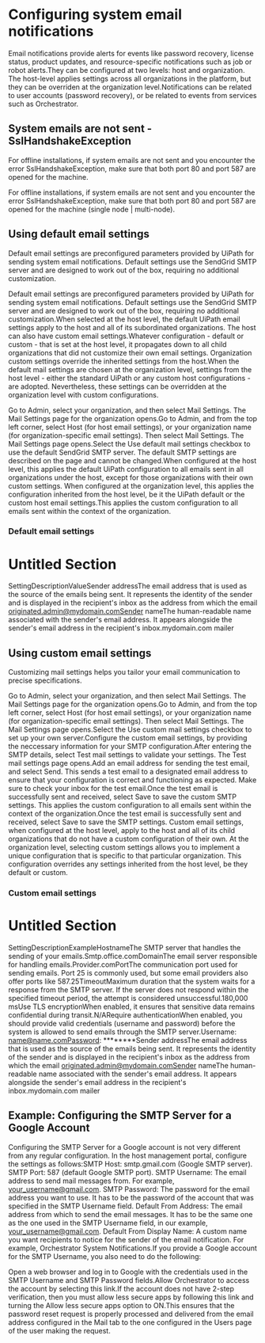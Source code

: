 ﻿# Configuring system email notifications

Email notifications provide alerts for events like password recovery, license status, product updates, and resource-specific notifications such as job or robot alerts.They can be configured at two levels: host and organization. The host-level applies settings across all organizations in the platform, but they can be overriden at the organization level.Notifications can be related to user accounts (password recovery), or be related to events from services such as Orchestrator.

## System emails are not sent - SslHandshakeException

For offline installations, if system emails are not sent and you encounter the error SslHandshakeException, make sure that both port 80 and port 587 are opened for the machine.

For offline installations, if system emails are not sent and you encounter the error SslHandshakeException, make sure that both port 80 and port 587 are opened for the machine (single node | multi-node).


## Using default email settings

Default email settings are preconfigured parameters provided by UiPath for sending system email notifications. Default settings use the SendGrid SMTP server and are designed to work out of the box, requiring no additional customization.

Default email settings are preconfigured parameters provided by UiPath for sending system email notifications. Default settings use the SendGrid SMTP server and are designed to work out of the box, requiring no additional customization.When selected at the host level, the default UiPath email settings apply to the host and all of its subordinated organizations. The host can also have custom email settings.Whatever configuration - default or custom - that is set at the host level, it propagates down to all child organizations that did not customize their own email settings. Organization custom settings override the inherited settings from the host.When the default mail settings are chosen at the organization level, settings from the host level - either the standard UiPath or any custom host configurations - are adopted. Nevertheless, these settings can be overridden at the organization level with custom configurations.

Go to Admin, select your organization, and then select Mail Settings. The Mail Settings page for the organization opens.Go to Admin, and from the top left corner, select Host (for host email settings), or your organization name (for organization-specific email settings). Then select Mail Settings. The Mail Settings page opens.Select the Use default mail settings checkbox to use the default SendGrid SMTP server. The default SMTP settings are described on the page and cannot be changed.When configured at the host level, this applies the default UiPath configuration to all emails sent in all organizations under the host, except for those organizations with their own custom settings. When configured at the organization level, this applies the configuration inherited from the host level, be it the UiPath default or the custom host email settings.This applies the custom configuration to all emails sent within the context of the organization.


### Default email settings

# Untitled Section

SettingDescriptionValueSender addressThe email address that is used as the source of the emails being sent. It represents the identity of the sender and is displayed in the recipient's inbox as the address from which the email originated.admin@mydomain.comSender nameThe human-readable name associated with the sender's email address. It appears alongside the sender's email address in the recipient's inbox.mydomain.com mailer


## Using custom email settings

Customizing mail settings helps you tailor your email communication to precise specifications.

Go to Admin, select your organization, and then select Mail Settings. The Mail Settings page for the organization opens.Go to Admin, and from the top left corner, select Host (for host email settings), or your organization name (for organization-specific email settings). Then select Mail Settings. The Mail Settings page opens.Select the Use custom mail settings checkbox to set up your own server.Configure the custom email settings, by providing the neccessary information for your SMTP configuration.After entering the SMTP details, select Test mail settings to validate your settings. The Test mail settings page opens.Add an email address for sending the test email, and select Send. This sends a test email to a designated email address to ensure that your configuration is correct and functioning as expected. Make sure to check your inbox for the test email.Once the test email is successfully sent and received, select Save to save the custom SMTP settings. This applies the custom configuration to all emails sent within the context of the organization.Once the test email is successfully sent and received, select Save to save the SMTP settings. Custom email settings, when configured at the host level, apply to the host and all of its child organizations that do not have a custom configuration of their own. At the organization level, selecting custom settings allows you to implement a unique configuration that is specific to that particular organization. This configuration overrides any settings inherited from the host level, be they default or custom.


### Custom email settings

# Untitled Section

SettingDescriptionExampleHostnameThe SMTP server that handles the sending of your emails.Smtp.office.comDomainThe email server responsible for handling emails.Provider.comPortThe communication port used for sending emails. Port 25 is commonly used, but some email providers also offer ports like 587.25TimeoutMaximum duration that the system waits for a response from the SMTP server. If the server does not respond within the specified timeout period, the attempt is considered unsuccessful.180,000 msUse TLS encryptionWhen enabled, it ensures that sensitive data remains confidential during transit.N/ARequire authenticationWhen enabled, you should provide valid credentials (username and password) before the system is allowed to send emails through the SMTP server.Username: name@name.comPassword: ********Sender addressThe email address that is used as the source of the emails being sent. It represents the identity of the sender and is displayed in the recipient's inbox as the address from which the email originated.admin@mydomain.comSender nameThe human-readable name associated with the sender's email address. It appears alongside the sender's email address in the recipient's inbox.mydomain.com mailer


## Example: Configuring the SMTP Server for a Google Account

Configuring the SMTP Server for a Google account is not very different from any regular configuration. In the host management portal, configure the settings as follows:SMTP Host: smtp.gmail.com (Google SMTP server). SMTP Port: 587 (default Google SMTP port). SMTP Username: The email address to send mail messages from. For example, your_username@gmail.com. SMTP Password: The password for the email address you want to use. It has to be the password of the account that was specified in the SMTP Username field. Default From Address: The email address from which to send the email messages. It has to be the same one as the one used in the SMTP Username field, in our example, your_username@gmail.com. Default From Display Name: A custom name you want recipients to notice for the sender of the email notification. For example, Orchestrator System Notifications.If you provide a Google account for the SMTP Username, you also need to do the following:

Open a web browser and log in to Google with the credentials used in the SMTP Username and SMTP Password fields.Allow Orchestrator to access the account by selecting this link.If the account does not have 2-step verification, then you must allow less secure apps by following this link and turning the Allow less secure apps option to ON.This ensures that the password reset request is properly processed and delivered from the email address configured in the Mail tab to the one configured in the Users page of the user making the request.

